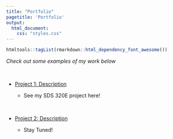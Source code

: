 ```yaml
---
title: "Portfolio"
pagetitle: 'Portfolio'
output: 
  html_document: 
    css: "styles.css"
---
```


```r
htmltools::tagList(rmarkdown::html_dependency_font_awesome())
```


*Check out some examples of my work below*

<br>

- <i class="fa fa-chart-line"> </i> [Project 1: Description](https://pearlgonix.github.io/project1/)

    - See my SDS 320E project here!

<br>

- <i class="fa fa-chart-pie"> </i> [Project 2: Description](https://www.google.com)

    - Stay Tuned!
